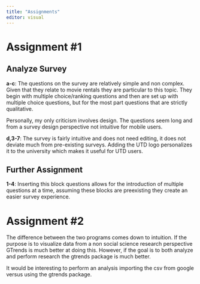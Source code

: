 ---
title: "Assignments"
editor: visual
---

# Assignment #1

## Analyze Survey

**a-c**: The questions on the survey are relatively simple and non complex. Given that they relate to movie rentals they are particular to this topic. They begin with multiple choice/ranking questions and then are set up with multiple choice questions, but for the most part questions that are strictly qualitative.

Personally, my only criticism involves design. The questions seem long and from a survey design perspective not intuitive for mobile users.

**d,3-7**: The survey is fairly intuitive and does not need editing, it does not deviate much from pre-existing surveys. Adding the UTD logo personalizes it to the university which makes it useful for UTD users.

## Further Assignment

**1-4**: Inserting this block questions allows for the introduction of multiple questions at a time, assuming these blocks are preexisting they create an easier survey experience. 

# Assignment #2

The difference between the two programs comes down to intuition. If the purpose is to visualize data from a non social science research perspective GTrends is much better at doing this. However, if the goal is to both analyze and perform research the gtrends package is much better. 

It would be interesting to perform an analysis importing the csv from google versus using the gtrends package. 

